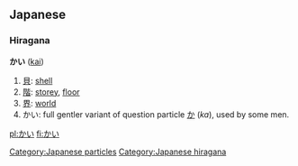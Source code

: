 == Japanese ==
{{ja-attention|Hiragana header should be replaced with POS header|key=p}}
===Hiragana===
'''かい''' ([[kai]])

# [[貝]]: [[shell]]
# [[階]]: [[storey]], [[floor]]
# [[界]]: [[world]]
# かい: full gentler variant of question particle [[か]] (''ka''), used by some men.

[[Category:Japanese particles]]
[[Category:Japanese hiragana]]

[[pl:かい]]
[[fi:かい]]